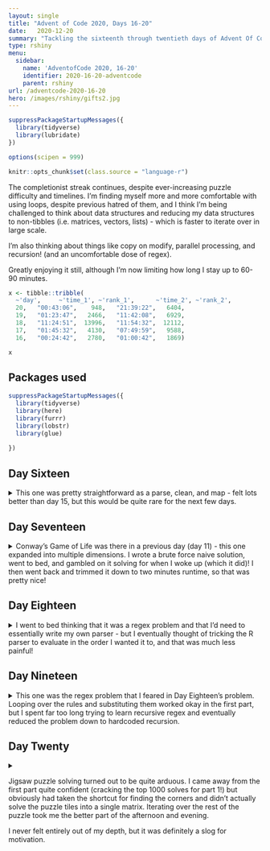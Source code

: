 ```yaml
---
layout: single
title: "Advent of Code 2020, Days 16-20"
date:   2020-12-20
summary: "Tackling the sixteenth through twentieth days of Advent Of Code 2020: Ticket Translation, Conway Cubes, Operation Order, Monster Messages, Jurassic Jigsaw!"
type: rshiny
menu:
  sidebar:
    name: 'AdventofCode 2020, 16-20'
    identifier: 2020-16-20-adventcode
    parent: rshiny
url: /adventcode-2020-16-20
hero: /images/rshiny/gifts2.jpg
---
```


```r
suppressPackageStartupMessages({
  library(tidyverse)
  library(lubridate)
})

options(scipen = 999)

knitr::opts_chunk$set(class.source = "language-r")
```

The completionist streak continues, despite ever-increasing puzzle difficulty and timelines. I'm finding myself more and more comfortable with using loops, despite previous hatred of them, and I think I'm being challenged to think about data structures and reducing my data structures to non-tibbles (i.e. matrices, vectors, lists) - which is faster to iterate over in large scale. 

I'm also thinking about things like copy on modify, parallel processing, and recursion! (and an uncomfortable dose of regex).

Greatly enjoying it still, although I'm now limiting how long I stay up to 60-90 minutes.

```r
x <- tibble::tribble(
  ~'day',     ~'time_1', ~'rank_1',      ~'time_2', ~'rank_2', 
  20,   "00:43:06",    948,   "21:39:22",   6404,
  19,   "01:23:47",   2466,   "11:42:08",   6929,
  18,   "11:24:51",  13996,   "11:54:32",  12112,
  17,   "01:45:32",   4130,   "07:49:59",   9588,
  16,   "00:24:42",   2780,   "01:00:42",   1869)

x
```

## Packages used

```r
suppressPackageStartupMessages({
  library(tidyverse)
  library(here)
  library(furrr)
  library(lobstr)
  library(glue)
  
})
```

## Day Sixteen

<details>

<summary> This one was pretty straightforward as a parse, clean, and map - felt lots better than day 15, but this would be quite rare for the next few days. </summary>


--- Description ---

> Unfortunately, you can't actually read the words on the ticket. You can, however, read the numbers, and so you figure out the fields these tickets must have and the valid ranges for values in those fields.
>
> You collect the rules for ticket fields, the numbers on your ticket, and the numbers on other nearby tickets for the same train service (via the airport security cameras) together into a single document you can reference (your puzzle input).

--- Data ---

```r
input_16 <- read_lines("https://github.com/tanho63/advent_of_code/raw/master/2020/day-16.txt")
```

--- Cleaning ---

Definitely a problem that would benefit from tidying. Also going to go ahead and create an integer vector for each rule range, which will facilitate `%in%` checks later.

```r
x <- tibble(input = input_16) %>% 
  mutate(group = cumsum(input == ""))

rules <- x %>% 
  filter(group == 0) %>% 
  separate(input,c("rule","values"),sep = ": ") %>% 
  separate_rows(values, sep = " or ") %>% 
  separate(values,c("start_value","end_value"),sep = "-",convert = TRUE) %>% 
  mutate(range = map2(start_value,end_value,~.x:.y)) %>% 
  select(-group) %>% 
  group_by(rule) %>% 
  summarise(range = list(range))

your_ticket <- x %>% 
  filter(group == 1, input!="",input!="your ticket:") %>% 
  separate_rows(input, sep = ",", convert = TRUE) %>% 
  mutate(field_id = row_number()) %>% 
  select(-group)

other_tickets <- x %>% 
  filter(group == 2,input!="",input!="nearby tickets:") %>% 
  mutate(ticket_id = row_number()) %>% 
  separate_rows(input,sep = ",",convert = TRUE) %>% 
  select(-group)

```

--- Problem 1 ---

> Start by determining which tickets are completely invalid; these are tickets that contain values which aren't valid for any field. Ignore your ticket for now.
>
> Consider the validity of the nearby tickets you scanned. What is your ticket scanning error rate?

```r
rule_range <- rules$range %>% unlist() %>% unique()

check_invalid <- other_tickets %>% 
  mutate(check = input %in% rule_range) %>% 
  filter(!check)
```
```r
check_invalid <- structure(list(input = c(8L, 4L, 3L, 24L, 979L, 984L, 1L, 993L, 
980L, 976L, 7L, 17L, 19L, 9L, 20L, 995L, 983L, 988L, 995L, 10L, 
22L, 994L, 976L, 982L, 976L, 986L, 16L, 17L, 988L, 16L, 976L, 
1L, 2L, 989L, 7L, 982L, 979L, 995L, 7L, 24L, 986L, 15L, 21L, 
2L, 979L, 986L, 986L, 0L, 998L, 984L, 8L), ticket_id = c(2L, 
13L, 23L, 25L, 29L, 34L, 35L, 43L, 51L, 53L, 54L, 62L, 65L, 72L, 
74L, 75L, 84L, 85L, 97L, 99L, 102L, 105L, 114L, 115L, 120L, 128L, 
130L, 134L, 140L, 144L, 146L, 153L, 154L, 156L, 160L, 164L, 168L, 
172L, 174L, 176L, 184L, 188L, 192L, 193L, 196L, 198L, 209L, 219L, 
225L, 236L, 238L), check = c(FALSE, FALSE, FALSE, FALSE, FALSE, 
FALSE, FALSE, FALSE, FALSE, FALSE, FALSE, FALSE, FALSE, FALSE, 
FALSE, FALSE, FALSE, FALSE, FALSE, FALSE, FALSE, FALSE, FALSE, 
FALSE, FALSE, FALSE, FALSE, FALSE, FALSE, FALSE, FALSE, FALSE, 
FALSE, FALSE, FALSE, FALSE, FALSE, FALSE, FALSE, FALSE, FALSE, 
FALSE, FALSE, FALSE, FALSE, FALSE, FALSE, FALSE, FALSE, FALSE, 
FALSE)), row.names = c(NA, -51L), class = c("tbl_df", "tbl", 
"data.frame"))
```
```r
head(check_invalid)

sum(check_invalid$input)
```

--- Problem 2 ---

> Using the valid ranges for each field, determine what order the fields appear on the tickets. The order is consistent between all tickets: if seat is the third field, it is the third field on every ticket, including your ticket.

Looks straightforward enough: filter out the ticket ids that are invalid, then create a field_id and summarise the values for each field_id as a vector. 

```r
valid_other <- other_tickets %>%
  filter(!ticket_id %in% check_invalid$ticket_id) %>% 
  group_by(ticket_id) %>% 
  mutate(field_id = row_number()) %>% 
  ungroup()

field_summary <- valid_other %>%
  arrange(input) %>% 
  group_by(field_id) %>% 
  summarise(values = list(input),
            min = min(input,na.rm = TRUE),
            max = max(input,na.rm = TRUE))
```
```r
field_summary <- structure(list(field_id = 1:6, values = list(c(50L, 55L, 56L, 
60L, 65L, 66L, 67L, 68L, 84L, 84L, 89L, 90L, 92L, 135L, 137L, 
139L, 147L, 156L, 160L, 161L, 163L, 167L, 170L, 170L, 171L, 172L, 
174L, 179L, 184L, 188L, 194L, 201L, 206L, 207L, 211L, 211L, 216L, 
216L, 218L, 218L, 219L, 220L, 221L, 245L, 250L, 252L, 259L, 261L, 
269L, 271L, 271L, 272L, 274L, 277L, 277L, 280L, 280L, 281L, 283L, 
288L, 301L, 302L, 302L, 307L, 310L, 311L, 312L, 318L, 322L, 325L, 
329L, 331L, 339L, 341L, 342L, 344L, 345L, 347L, 357L, 357L, 365L, 
366L, 369L, 370L, 378L, 380L, 383L, 384L, 385L, 386L, 389L, 398L, 
399L, 399L, 402L, 402L, 403L, 416L, 443L, 445L, 447L, 447L, 455L, 
458L, 482L, 482L, 483L, 489L, 491L, 492L, 493L, 493L, 494L, 495L, 
496L, 500L, 506L, 507L, 507L, 516L, 517L, 521L, 534L, 547L, 556L, 
556L, 556L, 560L, 564L, 565L, 568L, 569L, 574L, 587L, 591L, 593L, 
595L, 606L, 616L, 628L, 629L, 629L, 631L, 631L, 645L, 651L, 653L, 
654L, 654L, 662L, 668L, 670L, 670L, 694L, 709L, 719L, 721L, 744L, 
778L, 788L, 788L, 793L, 796L, 812L, 812L, 825L, 827L, 827L, 843L, 
844L, 846L, 851L, 854L, 854L, 855L, 875L, 875L, 880L, 889L, 890L, 
892L, 897L, 900L, 902L, 903L, 905L, 906L, 909L, 915L, 916L), 
    c(55L, 58L, 60L, 63L, 68L, 87L, 90L, 137L, 140L, 143L, 143L, 
    146L, 147L, 149L, 153L, 153L, 153L, 154L, 157L, 165L, 174L, 
    184L, 187L, 188L, 190L, 195L, 197L, 198L, 198L, 211L, 213L, 
    215L, 216L, 237L, 241L, 244L, 245L, 252L, 265L, 270L, 274L, 
    275L, 281L, 286L, 299L, 300L, 300L, 307L, 309L, 311L, 322L, 
    322L, 324L, 330L, 334L, 338L, 338L, 339L, 341L, 343L, 346L, 
    358L, 360L, 362L, 364L, 365L, 366L, 368L, 373L, 382L, 384L, 
    388L, 390L, 391L, 396L, 397L, 402L, 402L, 406L, 448L, 452L, 
    454L, 457L, 465L, 482L, 487L, 488L, 491L, 498L, 500L, 506L, 
    509L, 509L, 519L, 524L, 527L, 527L, 529L, 530L, 532L, 535L, 
    554L, 572L, 585L, 590L, 592L, 597L, 599L, 601L, 603L, 603L, 
    605L, 606L, 622L, 628L, 631L, 631L, 632L, 640L, 641L, 650L, 
    664L, 667L, 668L, 671L, 683L, 691L, 716L, 731L, 733L, 734L, 
    734L, 734L, 736L, 740L, 746L, 773L, 775L, 777L, 780L, 782L, 
    790L, 791L, 794L, 799L, 799L, 807L, 813L, 813L, 815L, 815L, 
    817L, 820L, 822L, 822L, 823L, 831L, 854L, 855L, 856L, 857L, 
    858L, 859L, 866L, 867L, 870L, 871L, 871L, 873L, 878L, 878L, 
    882L, 891L, 894L, 897L, 904L, 906L, 914L, 915L, 916L, 919L, 
    923L, 923L, 927L, 932L, 934L, 936L, 943L, 945L, 946L), c(50L, 
    52L, 55L, 58L, 61L, 63L, 64L, 66L, 67L, 70L, 84L, 87L, 90L, 
    136L, 145L, 151L, 153L, 161L, 164L, 176L, 181L, 187L, 189L, 
    195L, 201L, 204L, 204L, 209L, 211L, 243L, 253L, 260L, 261L, 
    263L, 265L, 266L, 266L, 268L, 270L, 270L, 271L, 272L, 277L, 
    278L, 282L, 304L, 304L, 312L, 313L, 316L, 324L, 324L, 329L, 
    332L, 332L, 341L, 350L, 352L, 356L, 357L, 364L, 366L, 366L, 
    372L, 378L, 380L, 383L, 384L, 391L, 395L, 398L, 400L, 402L, 
    405L, 414L, 416L, 443L, 452L, 453L, 454L, 454L, 455L, 456L, 
    483L, 484L, 484L, 490L, 491L, 492L, 494L, 495L, 497L, 501L, 
    514L, 526L, 529L, 530L, 531L, 536L, 551L, 561L, 566L, 573L, 
    590L, 594L, 598L, 601L, 603L, 630L, 630L, 638L, 638L, 643L, 
    645L, 646L, 648L, 648L, 654L, 658L, 659L, 691L, 698L, 699L, 
    721L, 728L, 731L, 731L, 733L, 738L, 738L, 740L, 741L, 742L, 
    746L, 774L, 779L, 787L, 789L, 797L, 798L, 799L, 800L, 802L, 
    806L, 808L, 810L, 812L, 820L, 825L, 825L, 843L, 844L, 850L, 
    851L, 853L, 853L, 856L, 858L, 858L, 861L, 866L, 876L, 884L, 
    885L, 887L, 887L, 892L, 894L, 897L, 900L, 900L, 901L, 906L, 
    908L, 910L, 910L, 914L, 921L, 927L, 928L, 929L, 930L, 931L, 
    932L, 932L, 934L, 943L, 946L, 947L, 947L), c(60L, 66L, 71L, 
    88L, 91L, 91L, 112L, 145L, 148L, 151L, 161L, 163L, 163L, 
    165L, 174L, 176L, 177L, 178L, 178L, 178L, 179L, 183L, 195L, 
    196L, 199L, 200L, 207L, 211L, 212L, 216L, 220L, 221L, 237L, 
    249L, 249L, 249L, 250L, 257L, 262L, 265L, 270L, 280L, 283L, 
    289L, 299L, 301L, 309L, 311L, 314L, 318L, 320L, 323L, 324L, 
    326L, 328L, 329L, 332L, 332L, 333L, 334L, 342L, 346L, 348L, 
    353L, 354L, 358L, 374L, 386L, 386L, 393L, 396L, 399L, 399L, 
    401L, 404L, 409L, 413L, 415L, 447L, 452L, 458L, 481L, 485L, 
    491L, 497L, 498L, 503L, 503L, 513L, 518L, 521L, 525L, 527L, 
    532L, 532L, 532L, 534L, 534L, 539L, 547L, 559L, 561L, 566L, 
    567L, 567L, 571L, 571L, 573L, 581L, 593L, 594L, 594L, 595L, 
    596L, 602L, 627L, 628L, 629L, 630L, 634L, 638L, 649L, 650L, 
    651L, 657L, 657L, 666L, 669L, 672L, 675L, 691L, 695L, 696L, 
    696L, 697L, 712L, 721L, 722L, 725L, 728L, 729L, 729L, 734L, 
    735L, 740L, 772L, 777L, 784L, 789L, 792L, 795L, 798L, 806L, 
    807L, 809L, 812L, 813L, 814L, 821L, 822L, 822L, 827L, 832L, 
    848L, 852L, 852L, 861L, 868L, 868L, 870L, 874L, 874L, 874L, 
    881L, 886L, 888L, 890L, 895L, 899L, 911L, 913L, 914L, 917L, 
    918L, 919L, 921L, 921L, 921L, 928L, 945L), c(51L, 52L, 53L, 
    55L, 56L, 61L, 69L, 70L, 78L, 86L, 88L, 128L, 142L, 142L, 
    153L, 153L, 156L, 160L, 175L, 175L, 176L, 177L, 178L, 180L, 
    182L, 186L, 190L, 191L, 193L, 194L, 194L, 199L, 202L, 211L, 
    212L, 228L, 246L, 256L, 260L, 268L, 271L, 273L, 273L, 276L, 
    277L, 277L, 280L, 284L, 303L, 306L, 306L, 308L, 313L, 322L, 
    322L, 322L, 324L, 325L, 328L, 332L, 334L, 336L, 355L, 356L, 
    365L, 377L, 378L, 386L, 394L, 397L, 405L, 406L, 417L, 434L, 
    443L, 448L, 451L, 452L, 454L, 468L, 488L, 495L, 505L, 505L, 
    513L, 513L, 513L, 515L, 515L, 515L, 517L, 524L, 534L, 538L, 
    539L, 548L, 557L, 557L, 562L, 570L, 572L, 578L, 586L, 587L, 
    591L, 592L, 604L, 608L, 628L, 629L, 633L, 635L, 656L, 658L, 
    668L, 674L, 699L, 706L, 719L, 723L, 733L, 737L, 737L, 741L, 
    766L, 772L, 773L, 776L, 785L, 790L, 790L, 792L, 793L, 794L, 
    798L, 798L, 800L, 802L, 802L, 803L, 804L, 804L, 806L, 824L, 
    827L, 827L, 832L, 843L, 852L, 852L, 853L, 854L, 856L, 856L, 
    859L, 864L, 865L, 866L, 867L, 867L, 871L, 871L, 873L, 876L, 
    882L, 884L, 884L, 888L, 889L, 892L, 893L, 894L, 899L, 903L, 
    904L, 904L, 905L, 906L, 913L, 920L, 921L, 923L, 923L, 926L, 
    935L, 936L, 940L, 944L, 945L, 948L), c(52L, 53L, 55L, 65L, 
    68L, 69L, 89L, 111L, 112L, 136L, 138L, 141L, 141L, 141L, 
    143L, 153L, 161L, 162L, 163L, 166L, 171L, 172L, 175L, 184L, 
    187L, 187L, 190L, 197L, 197L, 201L, 203L, 203L, 205L, 210L, 
    217L, 218L, 221L, 244L, 256L, 259L, 264L, 266L, 266L, 269L, 
    275L, 276L, 299L, 300L, 303L, 305L, 308L, 313L, 313L, 316L, 
    316L, 318L, 322L, 325L, 329L, 338L, 342L, 343L, 344L, 348L, 
    357L, 359L, 360L, 366L, 370L, 374L, 376L, 380L, 385L, 386L, 
    388L, 395L, 398L, 401L, 402L, 411L, 416L, 444L, 447L, 450L, 
    450L, 453L, 454L, 456L, 457L, 457L, 483L, 483L, 484L, 485L, 
    485L, 492L, 494L, 499L, 500L, 501L, 503L, 503L, 508L, 510L, 
    518L, 525L, 526L, 527L, 530L, 532L, 556L, 563L, 564L, 565L, 
    565L, 565L, 573L, 586L, 596L, 596L, 596L, 596L, 597L, 599L, 
    603L, 629L, 640L, 641L, 649L, 668L, 670L, 699L, 719L, 728L, 
    730L, 730L, 730L, 742L, 745L, 745L, 745L, 746L, 772L, 774L, 
    774L, 774L, 775L, 776L, 777L, 790L, 796L, 797L, 806L, 806L, 
    808L, 811L, 813L, 815L, 819L, 825L, 844L, 855L, 859L, 860L, 
    867L, 872L, 873L, 886L, 891L, 892L, 896L, 907L, 910L, 912L, 
    914L, 917L, 917L, 918L, 918L, 918L, 919L, 923L, 925L, 925L, 
    938L, 939L, 943L, 944L, 945L, 947L)), min = c(50L, 55L, 50L, 
60L, 51L, 52L), max = c(916L, 946L, 947L, 945L, 948L, 947L)), row.names = c(NA, 
-6L), class = c("tbl_df", "tbl", "data.frame"))

```
```r
head(field_summary)
```

We can check all fields against all rules with crossing, which'll create one row for every rule x field - from there, run an %in% operator to check whether all values are in a range, and then filter to where these checks are TRUE. Then summarise this by the rule so that we can see what field_options there are for each rule

```r
check_fields <- crossing(rules,field_summary) %>% 
  mutate(range = map(range,unlist)) %>% 
  mutate(check = map2_lgl(range,values,~all(.y %in% .x))) %>% 
  filter(check)

field_options <- check_fields %>% 
  group_by(rule) %>% 
  summarise(n = n(),field_id = list(field_id)) %>% 
  ungroup() %>% 
  arrange(n)
```

```r
field_options <- structure(list(rule = c("arrival location", "train", "arrival station", 
"price", "arrival track", "wagon", "route", "departure time", 
"departure station", "departure platform", "departure date", 
"departure location", "departure track", "duration", "type", 
"arrival platform", "zone", "seat", "class", "row"), n = 1:20, 
    field_id = list(10L, c(6L, 10L), c(3L, 6L, 10L), c(3L, 6L, 
    10L, 12L), c(3L, 6L, 10L, 12L, 16L), c(3L, 6L, 10L, 11L, 
    12L, 16L), c(3L, 6L, 10L, 11L, 12L, 14L, 16L), c(3L, 6L, 
    10L, 11L, 12L, 14L, 16L, 19L), c(1L, 3L, 6L, 10L, 11L, 12L, 
    14L, 16L, 19L), c(1L, 3L, 6L, 10L, 11L, 12L, 13L, 14L, 16L, 
    19L), c(1L, 3L, 6L, 10L, 11L, 12L, 13L, 14L, 16L, 19L, 20L
    ), c(1L, 3L, 6L, 10L, 11L, 12L, 13L, 14L, 15L, 16L, 19L, 
    20L), c(1L, 3L, 6L, 7L, 10L, 11L, 12L, 13L, 14L, 15L, 16L, 
    19L, 20L), c(1L, 2L, 3L, 6L, 7L, 10L, 11L, 12L, 13L, 14L, 
    15L, 16L, 19L, 20L), c(1L, 2L, 3L, 6L, 7L, 9L, 10L, 11L, 
    12L, 13L, 14L, 15L, 16L, 19L, 20L), c(1L, 2L, 3L, 4L, 6L, 
    7L, 9L, 10L, 11L, 12L, 13L, 14L, 15L, 16L, 19L, 20L), c(1L, 
    2L, 3L, 4L, 6L, 7L, 8L, 9L, 10L, 11L, 12L, 13L, 14L, 15L, 
    16L, 19L, 20L), c(1L, 2L, 3L, 4L, 6L, 7L, 8L, 9L, 10L, 11L, 
    12L, 13L, 14L, 15L, 16L, 18L, 19L, 20L), c(1L, 2L, 3L, 4L, 
    6L, 7L, 8L, 9L, 10L, 11L, 12L, 13L, 14L, 15L, 16L, 17L, 18L, 
    19L, 20L), 1:20)), row.names = c(NA, -20L), class = c("tbl_df", 
"tbl", "data.frame"))
```
```r
field_options
```

Inspecting these options, we can see that there's only one option for arrival location, two options for train (one of which is the only option for arrival location), three options for arrival station (but two are in the previous etc) - and continuing the visual inspection shows this pattern carries forward for all twenty fields. 

Writing a quick little loop here to assign the fields starting with the first one. 

```r
unassigned <- field_options

assigned <- tibble(rule = NULL, field_id = NULL)

while(nrow(unassigned)>0){
  
  assigned <- unassigned %>% 
    slice(1) %>% 
    bind_rows(assigned,.)
  
  unassigned <- unassigned %>% 
    tail(n = -1) %>% 
    mutate(field_id = map(field_id, ~.x[!.x %in% assigned$field_id]))
  
}
```
```r
your_assignment <- assigned %>% 
  mutate(field_id = map_dbl(field_id,unlist)) %>% 
  left_join(your_ticket, by = c("field_id")) %>% 
  filter(str_starts(rule,"departure"))
```
```r
your_assignment <- structure(list(rule = c("departure time", "departure station", 
"departure platform", "departure date", "departure location", 
"departure track"), n = 8:13, field_id = c(19, 1, 13, 20, 15, 
7), input = c(193L, 61L, 197L, 157L, 181L, 89L)), row.names = c(NA, 
-6L), class = c("tbl_df", "tbl", "data.frame"))
```
```r
your_assignment
  
prod(your_assignment$input)
```

</details>

## Day Seventeen

<details>

<summary> Conway's Game of Life was there in a previous day (day 11) - this one expanded into multiple dimensions. I wrote a brute force naive solution, went to bed, and gambled on it solving for when I woke up (which it did)! I then went back and trimmed it down to two minutes runtime, so that was pretty nice! </summary>


--- Description ---

> The experimental energy source is based on cutting-edge technology: a set of Conway Cubes contained in a pocket dimension! When you hear it's having problems, you can't help but agree to take a look.
> 
> The pocket dimension contains an infinite 3-dimensional grid. At every integer 3-dimensional coordinate (x,y,z), there exists a single cube which is either active or inactive.

So essentially Conway's game of life again...but in three dimensions?

--- Data ---

```r
input_17 <- read_lines("https://github.com/tanho63/advent_of_code/raw/master/2020/day-17.txt")
input_17_e <- read_lines("https://github.com/tanho63/advent_of_code/raw/master/2020/day-17-example-1.txt")
```

--- Cleaning ---

Exploring a new part of R to me: arrays, which are vertically stacked matrices.

```r
example_matrix <- tibble(x = input_17_e) %>%
  mutate(x = str_split(x, "")) %>%
  unnest_wider(x, names_sep = "_") %>%
  mutate_all(~ case_when(.x == "#" ~ 1, TRUE ~ 0)) %>%
  as.matrix()

example_empty <- matrix(
  data = rep(0, length(example_matrix)),
  nrow = nrow(example_matrix),
  ncol = ncol(example_matrix)
)

example_array <- c(example_empty, example_matrix, example_empty) %>%
  array(dim = c(nrow(example_matrix), ncol(example_matrix), 3))

input_matrix <- tibble(x = input_17) %>%
  mutate(x = str_split(x, "")) %>%
  unnest_wider(x, names_sep = "_") %>%
  mutate_all(~ case_when(.x == "#" ~ 1, TRUE ~ 0)) %>%
  as.matrix()

input_empty <- matrix(
  data = rep(0, length(input_matrix)), byrow = TRUE,
  nrow = nrow(input_matrix),
  ncol = ncol(input_matrix)
)

input_array <- c(input_empty, input_matrix, input_empty) %>%
  array(dim = c(nrow(input_matrix), ncol(input_matrix), 3))
```
```r
example_array <- structure(c(0, 0, 0, 0, 0, 0, 0, 0, 0, 0, 0, 1, 1, 0, 1, 0, 1, 
1, 0, 0, 0, 0, 0, 0, 0, 0, 0), .Dim = c(3L, 3L, 3L))
```

Okay! So now we have the starting states of the example as `example_array` and the actual problem as `input_array`. We can access the dimensions of the arrays via 

```r
dim(example_array)
```

and access a specific layer with array[row,column,layer].

```r
example_array[1, 2, 2]
```

--- Problem 1 ---

We can build out a list of indices with the dimensions, I think!

```r
# array <- example_array

get_indices <- function(array) {
  dimensions <- dim(array)

  actual_indices <- crossing(
    x = seq_len(dimensions[[1]]),
    y = seq_len(dimensions[[2]]),
    z = seq_len(dimensions[[3]])
  ) %>%
    arrange(z, x, y) %>%
    mutate(
      value = pmap_dbl(list(x, y, z), ~ array[...]),
      x = x + 1,
      y = y + 1
    )

  indices <- crossing(
    x = seq_len(dimensions[[1]] + 2),
    y = seq_len(dimensions[[2]] + 2),
    z = seq_len(dimensions[[3]])
  ) %>%
    arrange(z, x, y) %>%
    left_join(actual_indices, by = c("x", "y", "z")) %>%
    mutate_all(replace_na, 0)

  return(indices)
}

example_indices <- get_indices(example_array)
```

Now to create a function to check the neighbouring indices and count nearby occupied cells.

```r

# indices <- example_indices
# x <- 1
# y <- 2
# z <- 2

count_neighbours <- function(x, y, z, indices) {
  x_max <- max(indices$x)
  y_max <- max(indices$y)
  z_max <- max(indices$z)

  increments <- c(-1, 0, 1)

  neighbours <- crossing(
    x = increments + x,
    y = increments + y,
    z = increments + z
  ) %>%
    filter(
      !(.data$x == .env$x & .data$y == .env$y & .data$z == .env$z),
      between(.data$x, 1, x_max),
      between(.data$y, 1, y_max),
      between(.data$z, 1, z_max)
    ) %>%
    mutate(value = pmap_dbl(list(x, y, z), ~ indices$value[indices$x == ..1 & indices$y == ..2 & indices$z == ..3])) %>%
    pull(value) %>%
    sum()

  return(neighbours)
}

example_neighbours <- example_indices %>%
  mutate(neighbours = pmap_dbl(list(x, y, z), count_neighbours, .))
```

Now that we have the neighbours, we need to increment their values based on the rules. 

```r
# indices <- example_neighbours

apply_rules <- function(indices) {
  x <- indices %>%
    mutate(new_value = case_when(
      value == 1 & neighbours %in% c(2, 3) ~ 1,
      value == 1 ~ 0,
      value == 0 & neighbours == 3 ~ 1,
      TRUE ~ 0
    ))
  return(x)
}

example_count <- example_neighbours %>%
  apply_rules()
```

(I was stumped for a while here as to why my puzzle input did not match up to the example, but consulting no-spoilers-reddit seems that they're dropping empty x/y dimensions which is quite annoying!)

Now to increment the array in every direction (but sticking with a list of indices for now, I find that easier to work with mentally)

```r
# indices <- example_count
grow_indices <- function(indices) {
  new_x <- max(indices$x + 2) %>% seq_len()
  new_y <- max(indices$y + 2) %>% seq_len()
  new_z <- max(indices$z + 2) %>% seq_len()

  new_indices <- indices %>%
    transmute(
      x = x + 1,
      y = y + 1,
      z = z + 1,
      value = new_value
    )

  indices <- crossing(
    x = new_x,
    y = new_y,
    z = new_z
  ) %>%
    left_join(new_indices, by = c("x", "y", "z")) %>%
    mutate(value = replace_na(value, 0))

  return(indices)
}
# grow_indices(example_count)
```
Wrap it all into a caller function and for-loop.

```r

# array <- example_array
# times <- 6

run_conwaycube <- function(array, times) {
  indices <- get_indices(array)

  for (i in seq_len(times)) {
    indices <- indices %>%
      mutate(neighbours = pmap_dbl(list(x, y, z), count_neighbours, .)) %>%
      apply_rules() %>%
      grow_indices()

    message(paste(i, Sys.time()))
  }

  return(sum(indices$value))
}

run_conwaycube(input_array,6)
```
```
1 2020-12-17 10:26:13
2 2020-12-17 10:26:16
3 2020-12-17 10:26:22
4 2020-12-17 10:26:33
5 2020-12-17 10:26:52
6 2020-12-17 10:27:23

280
```

--- Problem 2 ---

FOUR DIMENSIONS?! (brain explodes)

Actually, maybe I can just adjust my functions for a fourth dimension `w`

```r

get_indices_4d <- function(array) {
  
  dimensions <- dim(array)
  
  actual_indices <- crossing(
    x = seq_len(dimensions[[1]]),
    y = seq_len(dimensions[[2]]),
    z = seq_len(dimensions[[3]])
  ) %>%
    arrange(z, x, y) %>%
    mutate(
      value = pmap_dbl(list(x, y, z), ~ array[...]),
      x = x + 1,
      y = y + 1,
      w = 2
    )
  
  indices <- crossing(
    x = seq_len(dimensions[[1]] + 2),
    y = seq_len(dimensions[[2]] + 2),
    z = seq_len(dimensions[[3]]),
    w = seq_len(dimensions[[3]])
  ) %>%
    arrange(z, x, y, w) %>%
    left_join(actual_indices, by = c("x", "y", "z", "w")) %>%
    mutate_all(replace_na, 0)
  
  return(indices)
}

count_neighbours_4d <- function(x, y, z, w, indices) {
  x_max <- max(indices$x)
  y_max <- max(indices$y)
  z_max <- max(indices$z)
  w_max <- max(indices$w)
  
  increments <- c(-1, 0, 1)
  
  neighbours <- crossing(
    x = increments + x,
    y = increments + y,
    z = increments + z,
    w = increments + w
  ) %>%
    filter(
      !(.data$x == .env$x & 
          .data$y == .env$y & 
          .data$z == .env$z & 
          .data$w == .env$w),
      between(.data$x, 1, x_max),
      between(.data$y, 1, y_max),
      between(.data$z, 1, z_max),
      between(.data$w, 1, w_max)
    ) %>%
    mutate(
      value = pmap_dbl(
        list(x, y, z, w), 
        ~ indices$value[indices$x == ..1 & 
                          indices$y == ..2 & 
                          indices$z == ..3 & 
                          indices$w == ..4])) %>%
    pull(value) %>%
    sum()
  
  return(neighbours)
}

# apply rules doesn't change since rules are the same

grow_indices_4d <- function(indices) {
  new_x <- max(indices$x + 2) %>% seq_len()
  new_y <- max(indices$y + 2) %>% seq_len()
  new_z <- max(indices$z + 2) %>% seq_len()
  new_w <- max(indices$w + 2) %>% seq_len()
  
  new_indices <- indices %>%
    transmute(
      x = x + 1,
      y = y + 1,
      z = z + 1,
      w = w + 1,
      value = new_value
    )
  
  indices <- crossing(
    x = new_x,
    y = new_y,
    z = new_z,
    w = new_w
  ) %>%
    left_join(new_indices, by = c("x", "y", "z", "w")) %>%
    mutate(value = replace_na(value, 0))
  
  return(indices)
}

run_conwaycube_4d <- function(array, times) {
  
  indices <- get_indices_4d(array)
  
  message(paste(Sys.time(), nrow(indices)))
  
  for (i in seq_len(times)) {
    indices <- indices %>%
      mutate(neighbours = pmap_dbl(list(x, y, z, w), count_neighbours_4d, .)) %>%
      apply_rules() %>%
      grow_indices_4d()
    message(paste(i, Sys.time(), nrow(indices)))
  }
  return(sum(indices$value))
}

run_conwaycube_4d(input_array, 6)
```
```
2020-12-17 02:01:36 900
1 2020-12-17 02:01:41 3600
2 2020-12-17 02:02:12 9604
3 2020-12-17 02:04:46 20736
4 2020-12-17 02:15:10 39204
5 2020-12-17 02:50:04 67600
6 2020-12-17 04:35:08 108900

[1] 1696
```

Admittedly, I plugged this in and went to sleep - but it was the correct answer!

--- Iterating on Problem 2 for speed ---

Problem 2 takes quite some time to run. Trying a few approaches to trimming it down:

Firstly, as Liam Y suggested in the R4DS Slack - arrange the neighbour function so that it's only checking neighbours that have positive integer values:

```r
count_neighbours_4d <- function(indices){

  filtered_indices <- indices %>%
    filter(value == 1) # This should reduce the amount of iteration needed!

  indices %>%
    mutate(neighbours = pmap_dbl(list(x,y,z,w),check_each_neighbour,filtered_indices))
}

check_each_neighbour <- function(x, y, z, w, indices){

  increments <- c(-1, 0, 1)

  n <- crossing(
    x = increments + x,
    y = increments + y,
    z = increments + z,
    w = increments + w
  ) %>%
    filter(
      !(.data$x == .env$x & 
          .data$y == .env$y & 
          .data$z == .env$z & 
          .data$w == .env$w)
    ) %>%
    mutate(
      value = pmap(list(.data$x,.data$y,.data$z,.data$w),
                   ~(indices$value[indices$x == ..1 & indices$y == ..2 & indices$z == ..3 & indices$w == ..4]))) %>%
    pull(value) %>%
    unlist() %>%
    sum(na.rm = TRUE)

  return(n)
}

run_conwaycube_4d <- function(array, times) {
  indices <- get_indices_4d(array)

  message(paste(Sys.time(), nrow(indices)))

  for (i in seq_len(times)) {
    indices <- indices %>%
      count_neighbours_4d() %>% 
      apply_rules() %>%
      grow_indices_4d()

    message(paste(i, Sys.time(), nrow(indices)))
  }

  return(sum(indices$value))
}

run_conwaycube_4d(input_array, 6)
```

```
2020-12-17 16:08:14 900
1 2020-12-17 16:08:18 3600
2 2020-12-17 16:08:38 9604
3 2020-12-17 16:09:29 20736
4 2020-12-17 16:11:39 39204
5 2020-12-17 16:15:26 67600
6 2020-12-17 16:25:28 108900

[1] 1696
```

Just doing that much shrunk the run-time from 2 hours 35 minutes to ~17 minutes! I can do better though, I think - in Day 11's final approach, I arranged things into a matrix and approached it from there - I think I can definitely do the same here! (and also, add parallel processing because duh)

```r
count_neighbours_4d <- function(indices){

  v <- indices %>% 
    arrange(w,z,y,x) %>% 
    pull(value)
  
  a <- array(v,dim = c(max(indices$x),
                       max(indices$y),
                       max(indices$z),
                       max(indices$w)))

  i <- indices %>%
    mutate(neighbours = future_pmap_dbl(.l = list(.data$x,.data$y,.data$z,.data$w),.f = check_each_neighbour,a = .env$a))

  return(i)
}

check_each_neighbour <- function(x, y, z, w, a){

  increments <- c(-1, 0, 1)

  # browser()
  
  n <- crossing(
    x = increments + x,
    y = increments + y,
    z = increments + z,
    w = increments + w
  ) %>%
    filter(
      !(.data$x == .env$x & 
          .data$y == .env$y & 
          .data$z == .env$z & 
          .data$w == .env$w),
      between(.data$x,1,dim(a)[[1]]),
      between(.data$y,1,dim(a)[[2]]),
      between(.data$z,1,dim(a)[[3]]),
      between(.data$w,1,dim(a)[[4]]),
    ) %>%
    mutate(
      value = pmap_dbl(
        list(.data$x,.data$y,.data$z,.data$w),
        ~a[..1,..2,..3,..4])) %>%
    pull(value) %>%
    unlist() %>%
    sum(na.rm = TRUE)

  return(n)
}

run_conwaycube_4d <- function(array, times) {
  indices <- get_indices_4d(array)

  message(paste(Sys.time(), nrow(indices)))

  for (i in seq_len(times)) {
    indices <- indices %>%
      count_neighbours_4d() %>% 
      apply_rules() %>%
      grow_indices_4d()

    message(paste(i, Sys.time(), nrow(indices)))
  }

  return(sum(indices$value))
}

run_conwaycube_4d(input_array, 6)

```
```
2020-12-17 18:39:43 900
1 2020-12-17 18:39:45 3600
2 2020-12-17 18:39:48 9604
3 2020-12-17 18:39:56 20736
4 2020-12-17 18:40:13 39204
5 2020-12-17 18:40:44 67600
6 2020-12-17 18:41:39 108900
[1] 1696
```

Shaving it down to two minutes runtime is extremely satisfying!

</details>

## Day Eighteen

<details>
<summary> I went to bed thinking that it was a regex problem and that I'd need to essentially write my own parser - but I eventually thought of tricking the R parser to evaluate in the order I wanted it to, and that was much less painful! </summary>

--- Description ---

> Unfortunately, it seems like this "math" follows different rules than you remember.
> 
> The homework (your puzzle input) consists of a series of expressions that consist of addition (+), multiplication (*), and parentheses ((...)). Just like normal math, parentheses indicate that the expression inside must be evaluated before it can be used by the surrounding expression. Addition still finds the sum of the numbers on both sides of the operator, and multiplication still finds the product.
> 
> However, the rules of operator precedence have changed. Rather than evaluating multiplication before addition, the operators have the same precedence, and are evaluated left-to-right regardless of the order in which they appear.

--- Data ---

```r
input_18 <- read_lines("https://github.com/tanho63/advent_of_code/raw/master/2020/day-18.txt")
```

--- Cleaning ---

```r
operations <- tibble(x = input_18)
```

--- Problem 1 ---

R doesn't have editable math operator precedence (which is a good thing!), but we can trick the R parser into evaluating `*` at the same level as `+` by string-replacing `*` with `-` and then switching the definition of `-` to be equal to `*`. 

The R parser will read the operator list and decide which ones to do, and it knows that "+" is equal in precedence to "-". So it will evaluate them left to right, and it goes back to the new definition of "-" which is "*". 

```r
`-` <- `*`
  
p1 <- operations %>% 
  mutate(modified_x = str_replace_all(x,"\\*","\\-"),
         output = map_dbl(modified_x,~ eval(parse(text = .x))))
```
```r
p1 <- structure(list(modified_x = c("9 - 8 + 2 + (4 - (2 - 2 + 9 - 2) - 9 - 3 - 8) + 8 - 5", 
"8 - (9 + 5 + 5 - 6 + 8 - 3) - 5 - 7 - 4 + 9", "(9 + (2 - 6 + 7 - 5)) - (7 + 7 - 5 + (6 + 2 + 6) - (7 - 8 - 8 + 9)) + 4 - 2", 
"((8 + 3 - 6 - 2) - 9 + 3) + 5 + 6 - 3", "6 - (9 + 6 - (7 + 4 + 2 + 5 + 6) - 7 + 3 - (5 - 8 - 6 + 6 - 7 - 8)) + (8 - 8 + 4) + (5 - (2 + 9) - 8) - 4 - 2", 
"(8 - 6 + 8) + 6 - 8 - (9 - (6 + 8 - 3 + 8) + (7 - 9 - 6 - 3) - 3 + 8 - 4)"
), output = c(112730, 409929, 7984712, 3606, 1668332768, 9443840
)), row.names = c(NA, -6L), class = c("tbl_df", "tbl", "data.frame"
))
```
```r
head(p1)
```
```r
sum(p1$output)
```
```r
16332191652452
```

For extra credit, here's the abstract syntax tree for the first operation as written normally:

```r
lobstr::ast(expression(9 * 8 + 2 + (4 * (2 * 2 + 9 * 2) * 9 * 3 * 8) + 8 * 5))
```
and the revised version:

```r
lobstr::ast(expression(9 - 8 + 2 + (4 - (2 - 2 + 9 - 2) - 9 - 3 - 8) + 8 - 5))
```

--- Problem 2 ---

Problem 2 is in the same vein but now just needs the `+` evaluated before the `*`, so we can do the same `*` to `-` swap and then now switch `+` to the `*` symbol, so that R thinks it is evaluated before the `-`. 

```r
`-` <- `*`
`*` <- `+`
  
p2 <- operations %>% 
  mutate(modified_x = str_replace_all(x,"\\*","\\-"),
         modified_x = str_replace_all(modified_x,"\\+","\\*"),
         output = map_dbl(modified_x,~ eval(parse(text = .x))))
```
```r
p2 <- structure(list(modified_x = c("9 - 8 * 2 * (4 - (2 - 2 * 9 - 2) - 9 - 3 - 8) * 8 - 5", 
"8 - (9 * 5 * 5 - 6 * 8 - 3) - 5 - 7 - 4 * 9", "(9 * (2 - 6 * 7 - 5)) - (7 * 7 - 5 * (6 * 2 * 6) - (7 - 8 - 8 * 9)) * 4 - 2", 
"((8 * 3 - 6 - 2) - 9 * 3) * 5 * 6 - 3", "6 - (9 * 6 - (7 * 4 * 2 * 5 * 6) - 7 * 3 - (5 - 8 - 6 * 6 - 7 - 8)) * (8 - 8 * 4) * (5 - (2 * 9) - 8) - 4 - 2", 
"(8 - 6 * 8) * 6 - 8 - (9 - (6 * 8 - 3 * 8) * (7 - 9 - 6 - 3) - 3 * 8 - 4)"
), output = c(1711530, 2904720, 70399608, 4785, 4644889728, 481485312
)), row.names = c(NA, -6L), class = c("tbl_df", "tbl", "data.frame"
))
```
```r
head(p2)
```
```r
sum(p2$output)
```
```r
351175492232654
```

The same "extra credit exercise":

```r
lobstr::ast(expression(9 * 8 + 2 + (4 * (2 * 2 + 9 * 2) * 9 * 3 * 8) + 8 * 5))
```

revised to:

```r
lobstr::ast(9 - 8 * 2 * (4 - (2 - 2 * 9 - 2) - 9 - 3 - 8) * 8 - 5)
```

</details>

## Day Nineteen

<details>
<summary> This one was the regex problem that I feared in Day Eighteen's problem. Looping over the rules and substituting them worked okay in the first part, but I spent far too long trying to learn recursive regex and eventually reduced the problem down to hardcoded recursion. </summary>


--- Description ---

> They think their satellite has collected an image of a sea monster! Unfortunately, the connection to the satellite is having problems, and many of the messages sent back from the satellite have been corrupted.
>
> They sent you a list of the rules valid messages should obey and a list of received messages they've collected so far (your puzzle input).
>
> Your goal is to determine the number of messages that completely match rule 0.

--- Data ---

```r
input_19 <- read_lines("https://github.com/tanho63/advent_of_code/raw/master/2020/day-19.txt")

input_19_e <- read_lines("https://github.com/tanho63/advent_of_code/raw/master/2020/day-19-e.txt")

input_19_e2 <- read_lines("https://github.com/tanho63/advent_of_code/raw/master/2020/day-19-e2.txt")
```

--- Cleaning ---

Seems nice to split the list of rules into its own tibble.

```r
messages_e <- tibble(message = input_19_e) %>% 
  mutate(type = cumsum(message == "")) %>% 
  filter(type == 1,message !="") %>% 
  select(-type)

rules_e <- tibble(rule = input_19_e) %>% 
  mutate(type = cumsum(rule == "")) %>% 
  filter(type == 0) %>% 
  select(-type) %>% 
  separate(rule,into = c("rule_id","rule_desc"), sep = ": ")

messages <- tibble(message = input_19) %>% 
  mutate(type = cumsum(message == "")) %>% 
  filter(type == 1,message !="") %>% 
  select(-type)

rules <- tibble(rule = input_19) %>% 
  mutate(type = cumsum(rule == "")) %>% 
  filter(type == 0) %>% 
  select(-type) %>% 
  separate(rule,into = c("rule_id","rule_desc"), sep = ": ")
```

--- Problem 1 ---

> Your goal is to determine the number of messages that completely match rule 0. 

Okay, so writing a function that loops over the rules, taking only complete rules (i.e. rules without numbers) and string-replacing them into their rule_id. Also need to add padding so that the rule id doesn't match individual digits, and need to add parentheses for rules that have an OR condition.

```r
rule_recurse <- function(rules){
  
  rules <- rules %>% 
    mutate(rule_desc = if_else(str_detect(rule_desc,"a|b"), 
                               str_remove_all(rule_desc,'\\"'), 
                               rule_desc),
           rule_id = paste0(" ",rule_id," "),
           rule_desc = paste0(" ",rule_desc," "),
           rule_desc = if_else(str_detect(rule_desc,"\\|"),
                               paste0(" ( ",rule_desc," ) "),
                               rule_desc))
  
  while(any(str_detect(rules$rule_desc,"[0-9]"))){
    
    x <- rules %>% 
      filter(!str_detect(rule_desc,"[0-9]"))
    
    for(i in seq_along(x$rule_id)){
      rules$rule_desc <- str_replace_all(rules$rule_desc, x$rule_id[i], x$rule_desc[i])
    }
  }
  
  rules <- rules %>% 
    mutate_all(str_remove_all," ") %>% 
    mutate(rule_desc = paste0("^",rule_desc,"$"))
  
  return(rules)
}
 
rules_e1 <- rules_e %>% 
  rule_recurse() %>% 
  filter(rule_id == 0) %>% 
  pull(rule_desc)

messages_e1 <- messages_e %>% 
  mutate(match = str_detect(message,rules_e1))

p1_rules <- rules %>% 
  rule_recurse() %>% 
  filter(rule_id == 0) %>% 
  pull(rule_desc)

p1_messages <- messages %>% 
  mutate(match = str_detect(message,p1_rules))

sum(p1_messages$match)
```
```r
122
```

--- Problem 2 ---

> Replace 8 and 11 with new rules that create looping - how to fix?

Approach: "Pray to the regex gods and hope they find you worthy"

Deconstructing the rules changes: 

8 is `42 | 42 8` - so it starts as `42`, and then when replaced with itself becomes `42 42`, `42 42 42` etc - we can represent this as "one or more of" pretty easily: `42 +` handles that condition. 

11 is trickier: `42 31 | 42 11 31` means plugging `42 31` recursively into the middle of another set of 42 and 31. I spent a reading through regex recursion on this one, went to bed, continued trying regex recursion on it, until I eventually decided to hardcode `42 31 | 42 42 31 31 | 42 42 42 31 31 31` etc for like ten iterations of the loop. (I tried fifty, and got a literal stack overflow error!) 

![](https://i.imgur.com/eudI6NN.png)

```r
messages_e2 <- tibble(message = input_19_e2) %>% 
  mutate(type = cumsum(message == "")) %>% 
  filter(type == 1,message !="") %>% 
  select(-type)

rules_e2 <- tibble(rule = input_19_e2) %>% 
  mutate(type = cumsum(rule == "")) %>% 
  filter(type == 0) %>% 
  select(-type) %>% 
  separate(rule,into = c("rule_id","rule_desc"), sep = ": ")

rule_updater <- function(rules){
  rules %>% 
    mutate(
      rule_desc = case_when(
        rule_id == "8" ~ "42 +",
        rule_id == "11" ~ 
          paste(
            map_chr(1:10, ~rep_len(42,.x) %>% paste(collapse = " ")),
            map_chr(1:10, ~rep_len(31,.x) %>% paste(collapse = " ")),
            collapse = " | "),
        TRUE ~ rule_desc))
}

p2_rules_e <- rules_e2 %>% 
  rule_updater() %>% 
  rule_recurse() %>% 
  filter(rule_id == 0) %>% 
  pull(rule_desc)

messages_p2_e <- messages_e2 %>%
  mutate(match = str_detect(message,p2_rules_e))

sum(messages_p2_e$match)
```
```r
12
```
```r
p2_rules <- rules %>% 
  rule_updater() %>% 
  rule_recurse() %>% 
  filter(rule_id == 0) %>% 
  pull(rule_desc)

p2_messages <- messages %>% 
  mutate(match = str_detect(message, p2_rules))

sum(p2_messages$match)
```
```r
287
```

Working through the example only sort of helped: I got the example to be 12 but the actual problem ended up failing for hours. It was a good filter for bad solutions though, because when the example was wrong I knew not to bother with the actual problem. 

</details>

## Day Twenty

<details>

<summary> Jigsaw puzzle solving turned out to be quite arduous. I came away from the first part quite confident (cracking the top 1000 solves for part 1!) but obviously had taken the shortcut for finding the corners and didn't actually solve the puzzle tiles into a single matrix. Iterating over the rest of the puzzle took me the better part of the afternoon and evening. 

I never felt entirely out of my depth, but it was definitely a slog for motivation. </summary>

--- Description ---

> The camera array consists of many cameras; rather than produce a single square image, they produce many smaller square image tiles that need to be reassembled back into a single image.
>
> Worse yet, the camera array appears to be malfunctioning: each image tile has been rotated and flipped to a random orientation. Your first task is to reassemble the original image by orienting the tiles so they fit together.

--- Data ---

```r
input_20 <- read_lines("https://github.com/tanho63/advent_of_code/raw/master/2020/day-20.txt")
```

--- Cleaning ---

```r

tiles <- tibble(tile = input_20) %>%
  mutate(id = if_else(str_starts(tile,"Tile"),tile,NA_character_),
         id = parse_number(id)) %>%  
  fill(id) %>% 
  filter(tile!="",str_detect(tile,"Tile ",negate = TRUE)) %>%
  mutate(tile = str_split(tile,"")) %>% 
  group_by(id) %>% 
  summarise(tile = list(unlist(tile))) %>% 
  mutate(tile = map(tile,~matrix(.x,nrow = 10, ncol = 10, byrow = TRUE)))
  
```

--- Problem 1 --- 

Find corner tiles. 

```r
tile_edges <- tiles %>% 
  mutate(tile_edges = map(tile, 
                          ~list(
                            top = .x[1,], top_rev = rev(.x[1,]),
                            bottom = .x[10,], bottom_rev = rev(.x[10,]),
                            left = .x[,1], left_rev = rev(.x[,1]),
                            right = .x[,10], right_rev = rev(.x[,10])))) %>% 
  unnest_longer(tile_edges,indices_to = "border_position") %>% 
  transmute(id,border_position,tile_edges = map_chr(tile_edges,paste,collapse = "")) 

p1 <- tile_edges %>% 
  group_by(tile_edges) %>% 
  mutate(matches = n()-1) %>% 
  ungroup() %>% 
  group_by(id) %>% 
  summarise(sum_matches = sum(matches)/2) %>% 
  filter(sum_matches == 2)

p1
```
```r
structure(list(id = c(1109, 1693, 2909, 3371), sum_matches = c(2, 
2, 2, 2)), row.names = c(NA, -4L), class = c("tbl_df", "tbl", 
"data.frame"))
```
```r
prod(p1$id)
```
```r
18411576553343
```


--- Problem 2 ---

Assemble the picture and find the sea monster. 

(Internal swearing as I only found the corners first and didn't actually do the joining bit, so time to catch up)

```r
matching_edges <- tile_edges %>% 
  group_by(tile_edges) %>% 
  mutate(matches = n()-1, 
         matching_tiles = list(id)) %>% 
  ungroup() %>% 
  filter(matches!=0) %>% 
  mutate(matching_tiles = map2_dbl(matching_tiles,id,~.x[.x!=.y])) %>%
  group_by(id) %>% 
  mutate(matches = sum(matches)/2) %>% 
  ungroup()

edges <- matching_edges %>% 
  filter(matches <= 3) %>% 
  distinct(id,matches,matching_tiles) %>% 
  filter(matching_tiles %in% .$id)

corners <- matching_edges %>% 
  filter(matches == 2)
```

```r
id_matrix <- matrix(numeric(),nrow = 12, ncol = 12)

perimeter <- c(1109,1181)
perimeter_options <- edges %>% 
  filter(!matching_tiles %in% perimeter)

while(nrow(perimeter_options)>0){
 
  i <- length(perimeter)+1
  
  perimeter[i] <- perimeter_options %>% 
    filter(id == tail(perimeter,1)) %>% 
    pull(matching_tiles)
  
  perimeter_options <- perimeter_options %>% 
    filter(!matching_tiles %in% perimeter)
}

id_matrix[1,] <- perimeter[1:12]
id_matrix[,12] <- perimeter[12:23]
id_matrix[12,] <- rev(perimeter[23:34])
id_matrix[,1] <- c(1109,rev(perimeter[34:44]))

rm(perimeter_options,perimeter)

id_matrix
```


```r
structure(c(1109, 1487, 3319, 2423, 2161, 2999, 1069, 2371, 3821, 
1523, 3637, 3371, 1181, NA, NA, NA, NA, NA, NA, NA, NA, NA, NA, 
2543, 2719, NA, NA, NA, NA, NA, NA, NA, NA, NA, NA, 2749, 1373, 
NA, NA, NA, NA, NA, NA, NA, NA, NA, NA, 3301, 1303, NA, NA, NA, 
NA, NA, NA, NA, NA, NA, NA, 2141, 1637, NA, NA, NA, NA, NA, NA, 
NA, NA, NA, NA, 1061, 3023, NA, NA, NA, NA, NA, NA, NA, NA, NA, 
NA, 1597, 1447, NA, NA, NA, NA, NA, NA, NA, NA, NA, NA, 2459, 
1361, NA, NA, NA, NA, NA, NA, NA, NA, NA, NA, 1759, 1019, NA, 
NA, NA, NA, NA, NA, NA, NA, NA, NA, 2633, 1733, NA, NA, NA, NA, 
NA, NA, NA, NA, NA, NA, 2207, 1693, 1609, 2861, 1867, 3229, 3313, 
3677, 3833, 3779, 2819, 2917, 2909), .Dim = c(12L, 12L))
```

YAY WE HAVE THE PERIMETER! (Still a mountain to climb, but hey.)

Filling in the middles by looking at the tile above and the tile to the left. 

```r
middles <- matching_edges %>% 
  filter(matches == 4) %>% 
  distinct(id,matching_tiles)

for(col in 2:11){
  for(row in 2:11){
    
    up <- id_matrix[row-1,col]
    left <- id_matrix[row,col-1]
    
    v <- middles %>% 
      filter(matching_tiles %in% c(up,left)) %>% 
      group_by(id) %>% 
      summarise(n = n()) %>% 
      filter(n == 2) %>% 
      pull(id)
    
    middles <- middles %>% filter(id!=v)
    
    id_matrix[row,col] <- v 
  }
}

rm(up, left, v)

id_matrix
```


```r
structure(c(1109, 1487, 3319, 2423, 2161, 2999, 1069, 2371, 3821, 
1523, 3637, 3371, 1181, 2441, 3257, 1213, 3019, 2843, 2557, 1553, 
3491, 3329, 1997, 2543, 2719, 3671, 3863, 1559, 3881, 2083, 2777, 
3727, 1783, 2677, 2221, 2749, 1373, 3221, 2593, 2969, 2411, 1789, 
1049, 1249, 3877, 2953, 2467, 3301, 1303, 1367, 3089, 2621, 1619, 
2131, 1993, 1607, 3413, 3463, 2287, 2141, 1637, 1097, 3181, 3739, 
2081, 2521, 1423, 1741, 3659, 1171, 2551, 1061, 3023, 3761, 2273, 
1193, 2617, 3137, 3931, 2683, 3517, 1627, 2897, 1597, 1447, 1601, 
2699, 1823, 2707, 3673, 1153, 2039, 1879, 2789, 1747, 2459, 1361, 
1091, 1429, 2531, 3527, 2377, 2663, 1327, 3583, 3203, 3967, 1759, 
1019, 3253, 1697, 1489, 3467, 1123, 1201, 3011, 3191, 3461, 1657, 
2633, 1733, 1667, 3691, 2549, 1439, 1847, 1129, 1033, 3533, 1103, 
3299, 2207, 1693, 1609, 2861, 1867, 3229, 3313, 3677, 3833, 3779, 
2819, 2917, 2909), .Dim = c(12L, 12L))
```

Okay! So we now have the location of each tile and now need to orient each tile correctly. Again starting from the top corner tile, now rotating and flipping the tile until it fits into the correct orientation. 

Some helpers from Stack Overflow: https://stackoverflow.com/questions/16496210/rotate-a-matrix-in-r-by-90-degrees-clockwise

```r
rotate_matrix <- function(x) t(x[nrow(x):1,])

flip_matrix <- function(x) x[nrow(x):1,]

```

First, fill in leftmost column of the matrix, aligning top of new tile with bottom of previous tile.

```r
correct_tiles <- tiles %>% 
  filter(id == 1109)

for(i in 2:12){
  
  i_id <- id_matrix[i,1]
  up_id <- id_matrix[i-1,1]
  
  up_tile <- correct_tiles %>% 
    filter(id == up_id) %>% 
    pluck("tile", 1)
  
  up_bottom <- up_tile[10,] %>% paste(collapse = "")
  
  i_tile <- tiles %>% 
    filter(id == i_id) %>% 
    pluck("tile", 1)

  i_list <- tibble(tile = list(
    i_tile,
    i_tile %>% rotate_matrix(),
    i_tile %>% rotate_matrix() %>% rotate_matrix(),
    i_tile %>% rotate_matrix() %>% rotate_matrix() %>% rotate_matrix(),
    i_tile %>% flip_matrix(),
    i_tile %>% flip_matrix() %>% rotate_matrix(),
    i_tile %>% flip_matrix() %>% rotate_matrix() %>% rotate_matrix(),
    i_tile %>% flip_matrix() %>% rotate_matrix() %>% rotate_matrix() %>% rotate_matrix()
  )) %>% 
    mutate(match = map_lgl(tile,~.x[1,] %>% paste(collapse = "") == up_bottom)) %>% 
    filter(match)
  
  if(nrow(i_list)==0) stop()
  
  i_tile <- i_list$tile[[1]]
  
  correct_tiles <- tibble(id = i_id, tile = list(i_tile)) %>% 
    bind_rows(correct_tiles,.)
  
}

```

Okay, now orient the top row by accessing the right hand side:

```r
for(i in 2:12){
  
  i_id <- id_matrix[1,i]
  left_id <- id_matrix[1,i-1]
  
  left_tile <- correct_tiles %>% 
    filter(id == left_id) %>% 
    pluck("tile", 1)
  
  left_right <- left_tile[,10] %>% paste(collapse = "")
  
  i_tile <- tiles %>% 
    filter(id == i_id) %>% 
    pluck("tile", 1)
  
  i_left <- i_tile[,1] %>% paste(collapse = "")
  
  i_list <- tibble(tile = list(
    i_tile,
    i_tile %>% rotate_matrix(),
    i_tile %>% rotate_matrix() %>% rotate_matrix(),
    i_tile %>% rotate_matrix() %>% rotate_matrix() %>% rotate_matrix(),
    i_tile %>% flip_matrix(),
    i_tile %>% flip_matrix() %>% rotate_matrix(),
    i_tile %>% flip_matrix() %>% rotate_matrix() %>% rotate_matrix(),
    i_tile %>% flip_matrix() %>% rotate_matrix() %>% rotate_matrix() %>% rotate_matrix()
  )) %>% 
    mutate(match = map_lgl(tile,~.x[,1] %>% paste(collapse = "") == left_right)) %>% 
    filter(match)
  
  if(nrow(i_list)==0) stop()
  
  i_tile <- i_list$tile[[1]]
  
  correct_tiles <- tibble(id = i_id, tile = list(i_tile)) %>% 
    bind_rows(correct_tiles,.)
  
}

correct_tiles

```

Now reapply the vertical orienter for each remaining column:

```r
for(c in 2:12){ # c is column
  for(r in 2:12){ # r is row
    
    i_id <- id_matrix[r,c]
    up_id <- id_matrix[r-1,c]
    
    up_tile <- correct_tiles %>% 
      filter(id == up_id) %>% 
      pluck("tile", 1)
    
    up_bottom <- up_tile[10,] %>% paste(collapse = "")
    
  i_tile <- tiles %>% 
    filter(id == i_id) %>% 
    pluck("tile", 1)

  i_list <- tibble(tile = list(
    i_tile,
    i_tile %>% rotate_matrix(),
    i_tile %>% rotate_matrix() %>% rotate_matrix(),
    i_tile %>% rotate_matrix() %>% rotate_matrix() %>% rotate_matrix(),
    i_tile %>% flip_matrix(),
    i_tile %>% flip_matrix() %>% rotate_matrix(),
    i_tile %>% flip_matrix() %>% rotate_matrix() %>% rotate_matrix(),
    i_tile %>% flip_matrix() %>% rotate_matrix() %>% rotate_matrix() %>% rotate_matrix()
  )) %>% 
    mutate(match = map_lgl(tile,~.x[1,] %>% paste(collapse = "") == up_bottom)) %>% 
    filter(match)
  
  if(nrow(i_list)==0) stop()
  
  i_tile <- i_list$tile[[1]]
      
  correct_tiles <- tibble(id = i_id, tile = list(i_tile)) %>% 
    bind_rows(correct_tiles,.)
  }
}
```

Okay, so theoretically we now have a directory of correctly oriented tiles! Now to strip out the border rows from each tile:

```r
borderless_tiles <- correct_tiles %>% 
  mutate(tile = map(tile,~.x[2:9,2:9]))
```

And then row-bind each column together, then bind each column together into the final matrix.

```r
tile_matrix <- matrix(character(), nrow = 96)

for(c in 1:12){
  column_matrix <- matrix(character(), ncol = 8)
  
  for(r in 1:12){
    tile_id <- id_matrix[r,c]
    
    tile <- borderless_tiles %>% 
      filter(id == tile_id) %>% 
      pluck("tile",1)
    
    column_matrix <- rbind(column_matrix,tile)
  }
  
  tile_matrix <- cbind(tile_matrix,column_matrix)
}

```

Now to detect a seamonster! First, the monster:

```r
monster <- tibble(x = c("                  # ", 
                        "#    ##    ##    ###",
                        " #  #  #  #  #  #   ")) %>% 
  mutate(x = str_split(x,""),
         row = row_number()) %>% 
  unnest_wider(x, names_sep = "") %>% 
  pivot_longer(cols = -row,names_to = "col") %>% 
  mutate(col = parse_number(col)) %>% 
  filter(value == "#")
```

Now, we need to loop over the tile matrix, looking at every 20-wide + 3-tall matrix to see if it's a monster. We'll need to do this for every iteration of the tile matrix (rotates and flips).

```r
scan_tile_matrix_for_monsters <- function(tile_matrix,monster){
  
  monster_count <- 0
  
  for(c in 1:(ncol(tile_matrix)-19)){
    
    for(r in 1:(nrow(tile_matrix)-2)){
      
      x <- tile_matrix[r:(r+2),c:(c+19)]
      
      v <- map2_lgl(monster$row,monster$col, ~x[.x,.y]=="#") %>% all()
      
      if(v) monster_count <- monster_count + 1
    }
  }
  
  return(monster_count)
}

all_matrices <- list(
  tile_matrix,
  tile_matrix %>% rotate_matrix(),
  tile_matrix %>% rotate_matrix() %>% rotate_matrix(),
  tile_matrix %>% rotate_matrix() %>% rotate_matrix() %>% rotate_matrix(),
  flip_matrix(tile_matrix),
  flip_matrix(tile_matrix) %>% rotate_matrix(),
  flip_matrix(tile_matrix) %>% rotate_matrix() %>% rotate_matrix(),
  flip_matrix(tile_matrix) %>% rotate_matrix() %>% rotate_matrix() %>% rotate_matrix()
  )

monster_count <- map_dbl(all_matrices,scan_tile_matrix_for_monsters,monster)

monster_count
```

```r
c(0, 0, 43, 0, 0, 0, 0, 0)
```

```r
sum(tile_matrix == "#") - (max(monster_count) * nrow(monster))
```
```r
2002
```

Whew, that was a doozy!

</details>
